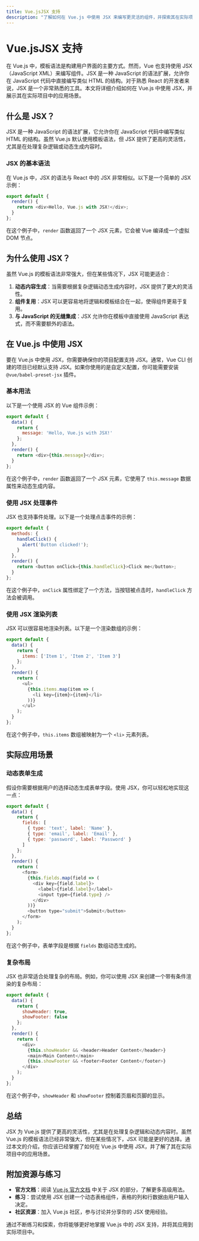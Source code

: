 ```yaml
---
title: Vue.jsJSX 支持
description: "了解如何在 Vue.js 中使用 JSX 来编写更灵活的组件，并探索其在实际项目中的应用场景。"
---
```


# Vue.jsJSX 支持

在 Vue.js 中，模板语法是构建用户界面的主要方式。然而，Vue 也支持使用 JSX（JavaScript XML）来编写组件。JSX 是一种 JavaScript 的语法扩展，允许你在 JavaScript 代码中直接编写类似 HTML 的结构。对于熟悉 React 的开发者来说，JSX 是一个非常熟悉的工具。本文将详细介绍如何在 Vue.js 中使用 JSX，并展示其在实际项目中的应用场景。

## 什么是 JSX？

JSX 是一种 JavaScript 的语法扩展，它允许你在 JavaScript 代码中编写类似 HTML 的结构。虽然 Vue.js 默认使用模板语法，但 JSX 提供了更高的灵活性，尤其是在处理复杂逻辑或动态生成内容时。

### JSX 的基本语法

在 Vue.js 中，JSX 的语法与 React 中的 JSX 非常相似。以下是一个简单的 JSX 示例：

```javascript
export default {
  render() {
    return <div>Hello, Vue.js with JSX!</div>;
  }
};
```

在这个例子中，`render` 函数返回了一个 JSX 元素，它会被 Vue 编译成一个虚拟 DOM 节点。

## 为什么使用 JSX？

虽然 Vue.js 的模板语法非常强大，但在某些情况下，JSX 可能更适合：

1. **动态内容生成**：当需要根据复杂逻辑动态生成内容时，JSX 提供了更大的灵活性。
2. **组件复用**：JSX 可以更容易地将逻辑和模板结合在一起，使得组件更易于复用。
3. **与 JavaScript 的无缝集成**：JSX 允许你在模板中直接使用 JavaScript 表达式，而不需要额外的语法。

## 在 Vue.js 中使用 JSX

要在 Vue.js 中使用 JSX，你需要确保你的项目配置支持 JSX。通常，Vue CLI 创建的项目已经默认支持 JSX。如果你使用的是自定义配置，你可能需要安装 `@vue/babel-preset-jsx` 插件。

### 基本用法

以下是一个使用 JSX 的 Vue 组件示例：

```javascript
export default {
  data() {
    return {
      message: 'Hello, Vue.js with JSX!'
    };
  },
  render() {
    return <div>{this.message}</div>;
  }
};
```

在这个例子中，`render` 函数返回了一个 JSX 元素，它使用了 `this.message` 数据属性来动态生成内容。

### 使用 JSX 处理事件

JSX 也支持事件处理。以下是一个处理点击事件的示例：

```javascript
export default {
  methods: {
    handleClick() {
      alert('Button clicked!');
    }
  },
  render() {
    return <button onClick={this.handleClick}>Click me</button>;
  }
};
```

在这个例子中，`onClick` 属性绑定了一个方法，当按钮被点击时，`handleClick` 方法会被调用。

### 使用 JSX 渲染列表

JSX 可以很容易地渲染列表。以下是一个渲染数组的示例：

```javascript
export default {
  data() {
    return {
      items: ['Item 1', 'Item 2', 'Item 3']
    };
  },
  render() {
    return (
      <ul>
        {this.items.map(item => (
          <li key={item}>{item}</li>
        ))}
      </ul>
    );
  }
};
```

在这个例子中，`this.items` 数组被映射为一个 `<li>` 元素列表。

## 实际应用场景

### 动态表单生成

假设你需要根据用户的选择动态生成表单字段。使用 JSX，你可以轻松地实现这一点：

```javascript
export default {
  data() {
    return {
      fields: [
        { type: 'text', label: 'Name' },
        { type: 'email', label: 'Email' },
        { type: 'password', label: 'Password' }
      ]
    };
  },
  render() {
    return (
      <form>
        {this.fields.map(field => (
          <div key={field.label}>
            <label>{field.label}</label>
            <input type={field.type} />
          </div>
        ))}
        <button type="submit">Submit</button>
      </form>
    );
  }
};
```

在这个例子中，表单字段是根据 `fields` 数组动态生成的。

### 复杂布局

JSX 也非常适合处理复杂的布局。例如，你可以使用 JSX 来创建一个带有条件渲染的复杂布局：

```javascript
export default {
  data() {
    return {
      showHeader: true,
      showFooter: false
    };
  },
  render() {
    return (
      <div>
        {this.showHeader && <header>Header Content</header>}
        <main>Main Content</main>
        {this.showFooter && <footer>Footer Content</footer>}
      </div>
    );
  }
};
```

在这个例子中，`showHeader` 和 `showFooter` 控制着页眉和页脚的显示。

## 总结

JSX 为 Vue.js 提供了更高的灵活性，尤其是在处理复杂逻辑和动态内容时。虽然 Vue.js 的模板语法已经非常强大，但在某些情况下，JSX 可能是更好的选择。通过本文的介绍，你应该已经掌握了如何在 Vue.js 中使用 JSX，并了解了其在实际项目中的应用场景。

## 附加资源与练习

- **官方文档**：阅读 [Vue.js 官方文档](https://vuejs.org/) 中关于 JSX 的部分，了解更多高级用法。
- **练习**：尝试使用 JSX 创建一个动态表格组件，表格的列和行数据由用户输入决定。
- **社区资源**：加入 Vue.js 社区，参与讨论并分享你的 JSX 使用经验。

通过不断练习和探索，你将能够更好地掌握 Vue.js 中的 JSX 支持，并将其应用到实际项目中。
